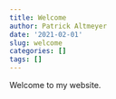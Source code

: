 ```yaml
---
title: Welcome
author: Patrick Altmeyer
date: '2021-02-01'
slug: welcome
categories: []
tags: []
---
```


Welcome to my website.
